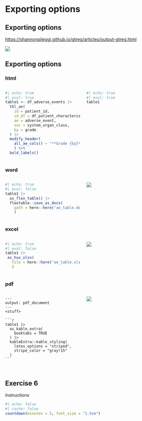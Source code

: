 # Exporting options

## Exporting options

<https://shannonpileggi.github.io/gtreg/articles/output-gtreg.html>

![](images/gtreg_overview_export.svg)

## Exporting options

::: panel-tabset

### html

::: columns

::: {.column width="50%"}

```r
#| echo: true
#| eval: true
table1 <- df_adverse_events |> 
  tbl_ae(
    id = patient_id,
    id_df = df_patient_characteristics,
    ae = adverse_event,
    soc = system_organ_class, 
    by = grade
  ) |> 
  modify_header(
    all_ae_cols() ~ "**Grade {by}**"
    ) %>%
  bold_labels()
```

:::

::: {.column width="50%"}

```r
#| echo: true
#| eval: true
table1
```

:::

:::



### word

::: columns

::: {.column width="50%"}


```r
#| echo: true
#| eval: false
table1 |>  
  as_flex_table() |> 
  flextable::save_as_docx(
    path = here::here("ae_table.docx")
    )
```


:::

::: {.column width="50%"}

![](images/out_word.PNG)

:::

:::


### excel

::: columns

::: {.column width="50%"}


```r
#| echo: true
#| eval: false
table1 |>  
 as_hux_xlsx(
   file = here::here("ae_table.xlsx")
   )
```

:::

::: {.column width="50%"}

![](images/out_excel.PNG)

:::

:::

### pdf

::: columns

::: {.column width="50%"}


````verbatim
---
output: pdf_document
---
<stuff>  
  
```r
table1 |> 
  as_kable_extra(
    booktabs = TRUE
  ) |> 
  kableExtra::kable_styling(
    latex_options = "striped",
    stripe_color = "gray!15"
  )
```  
  
````

:::

::: {.column width="50%"}

![](images/out_pdf.PNG)

:::

:::


:::


## Exercise 6

Instructions

```r
#| echo: false
#| cache: false
countdown(minutes = 5, font_size = "1.5em")
```

